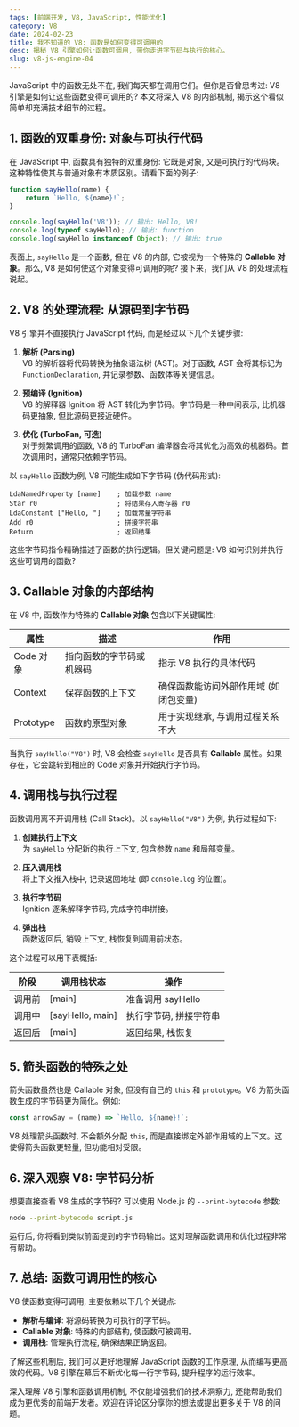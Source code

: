 ```yaml
---
tags: [前端开发, V8, JavaScript, 性能优化]
category: V8
date: 2024-02-23
title: 我不知道的 V8: 函数是如何变得可调用的
desc: 揭秘 V8 引擎如何让函数可调用, 带你走进字节码与执行的核心。
slug: v8-js-engine-04
---
```


JavaScript 中的函数无处不在, 我们每天都在调用它们。但你是否曾思考过: V8 引擎是如何让这些函数变得可调用的? 本文将深入 V8 的内部机制, 揭示这个看似简单却充满技术细节的过程。

## 1. 函数的双重身份: 对象与可执行代码

在 JavaScript 中, 函数具有独特的双重身份: 它既是对象, 又是可执行的代码块。这种特性使其与普通对象有本质区别。请看下面的例子:

```javascript
function sayHello(name) {
    return `Hello, ${name}!`;
}

console.log(sayHello('V8')); // 输出: Hello, V8!
console.log(typeof sayHello); // 输出: function
console.log(sayHello instanceof Object); // 输出: true
```

表面上, `sayHello` 是一个函数, 但在 V8 的内部, 它被视为一个特殊的 **Callable 对象**。那么, V8 是如何使这个对象变得可调用的呢? 接下来，我们从 V8 的处理流程说起。

## 2. V8 的处理流程: 从源码到字节码

V8 引擎并不直接执行 JavaScript 代码, 而是经过以下几个关键步骤:

1. **解析 (Parsing)**  
   V8 的解析器将代码转换为抽象语法树 (AST)。对于函数, AST 会将其标记为 `FunctionDeclaration`, 并记录参数、函数体等关键信息。

2. **预编译 (Ignition)**  
   V8 的解释器 Ignition 将 AST 转化为字节码。字节码是一种中间表示, 比机器码更抽象, 但比源码更接近硬件。

3. **优化 (TurboFan, 可选)**  
   对于频繁调用的函数, V8 的 TurboFan 编译器会将其优化为高效的机器码。首次调用时，通常只依赖字节码。

以 `sayHello` 函数为例, V8 可能生成如下字节码 (伪代码形式):

```
LdaNamedProperty [name]    ; 加载参数 name
Star r0                    ; 将结果存入寄存器 r0
LdaConstant ["Hello, "]    ; 加载常量字符串
Add r0                     ; 拼接字符串
Return                     ; 返回结果
```

这些字节码指令精确描述了函数的执行逻辑。但关键问题是: V8 如何识别并执行这些可调用的函数?

## 3. Callable 对象的内部结构

在 V8 中, 函数作为特殊的 **Callable 对象** 包含以下关键属性:

| 属性 | 描述 | 作用 |
|------|------|------|
| Code 对象 | 指向函数的字节码或机器码 | 指示 V8 执行的具体代码 |
| Context | 保存函数的上下文 | 确保函数能访问外部作用域 (如闭包变量) |
| Prototype | 函数的原型对象 | 用于实现继承, 与调用过程关系不大 |

当执行 `sayHello("V8")` 时, V8 会检查 `sayHello` 是否具有 **Callable** 属性。如果存在，它会跳转到相应的 Code 对象并开始执行字节码。

## 4. 调用栈与执行过程

函数调用离不开调用栈 (Call Stack)。以 `sayHello("V8")` 为例, 执行过程如下:

1. **创建执行上下文**  
   为 `sayHello` 分配新的执行上下文, 包含参数 `name` 和局部变量。

2. **压入调用栈**  
   将上下文推入栈中, 记录返回地址 (即 `console.log` 的位置)。

3. **执行字节码**  
   Ignition 逐条解释字节码, 完成字符串拼接。

4. **弹出栈**  
   函数返回后, 销毁上下文, 栈恢复到调用前状态。

这个过程可以用下表概括:

| 阶段 | 调用栈状态 | 操作 |
|------|------------|------|
| 调用前 | [main] | 准备调用 sayHello |
| 调用中 | [sayHello, main] | 执行字节码, 拼接字符串 |
| 返回后 | [main] | 返回结果, 栈恢复 |

## 5. 箭头函数的特殊之处

箭头函数虽然也是 Callable 对象, 但没有自己的 `this` 和 `prototype`。V8 为箭头函数生成的字节码更为简化。例如:

```javascript
const arrowSay = (name) => `Hello, ${name}!`;
```

V8 处理箭头函数时, 不会额外分配 `this`, 而是直接绑定外部作用域的上下文。这使得箭头函数更轻量, 但功能相对受限。

## 6. 深入观察 V8: 字节码分析

想要直接查看 V8 生成的字节码? 可以使用 Node.js 的 `--print-bytecode` 参数:

```bash
node --print-bytecode script.js
```

运行后, 你将看到类似前面提到的字节码输出。这对理解函数调用和优化过程非常有帮助。

## 7. 总结: 函数可调用性的核心

V8 使函数变得可调用, 主要依赖以下几个关键点:

- **解析与编译**: 将源码转换为可执行的字节码。
- **Callable 对象**: 特殊的内部结构, 使函数可被调用。
- **调用栈**: 管理执行流程, 确保结果正确返回。

了解这些机制后, 我们可以更好地理解 JavaScript 函数的工作原理, 从而编写更高效的代码。V8 引擎在幕后不断优化每一行字节码, 提升程序的运行效率。

深入理解 V8 引擎和函数调用机制, 不仅能增强我们的技术洞察力, 还能帮助我们成为更优秀的前端开发者。欢迎在评论区分享你的想法或提出更多关于 V8 的问题。
